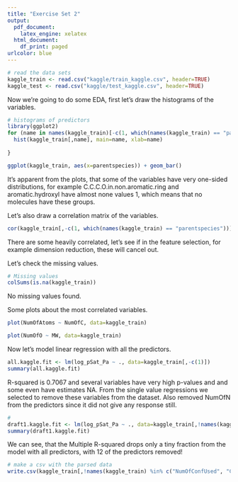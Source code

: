 ```yaml
---
title: "Exercise Set 2"
output:
  pdf_document: 
    latex_engine: xelatex
  html_document:
    df_print: paged
urlcolor: blue
---
```



```r
# read the data sets
kaggle_train <- read.csv("kaggle/train_kaggle.csv", header=TRUE)
kaggle_test <- read.csv("kaggle/test_kaggle.csv", header=TRUE)
```

Now we're going to do some EDA, first let's draw the histograms of the variables.

```r
# histograms of predictors
library(ggplot2)
for (name in names(kaggle_train)[-c(1, which(names(kaggle_train) == "parentspecies"))]) {
  hist(kaggle_train[,name], main=name, xlab=name)
  
}

ggplot(kaggle_train, aes(x=parentspecies)) + geom_bar()
```

It's apparent from the plots, that some of the variables have very one-sided distributions, for example C.C.C.O.in.non.aromatic.ring and aromatic.hydroxyl have almost none values 1, which means that no molecules have these groups. 

Let's also draw a correlation matrix of the variables. 

```r
cor(kaggle_train[,-c(1, which(names(kaggle_train) == "parentspecies"))])
```

There are some heavily correlated, let's see if in the feature selection, for example dimension reduction, these will cancel out. 

Let's check the missing values.

```r
# Missing values
colSums(is.na(kaggle_train))
```

No missing values found. 

Some plots about the most correlated variables. 

```r
plot(NumOfAtoms ~ NumOfC, data=kaggle_train)
```

```r
plot(NumOfO ~ MW, data=kaggle_train)
```

Now let's model linear regression with all the predictors. 

```r
all.kaggle.fit <- lm(log_pSat_Pa ~ ., data=kaggle_train[,-c(1)])
summary(all.kaggle.fit)

```

R-squared is 0.7067 and several variables have very high p-values and and some even have estimates NA. 
From the single value regressions we selected to remove these variables from the dataset. Also removed NumOfN from the predictors since it did not give any response still. 

```r
# 
draft1.kaggle.fit <- lm(log_pSat_Pa ~ ., data=kaggle_train[,!names(kaggle_train) %in% c("ID", "NumOfConfUsed", "C.C..non.aromatic.", "C.C.C.O.in.non.aromatic.ring", "aldehyde", "ester", "ether..alicyclic.", "nitrate", "nitro", "aromatic.hydroxyl", "peroxide", "nitroester", "NumOfN")])
summary(draft1.kaggle.fit)
```

We can see, that the Multiple R-squared drops only a tiny fraction from the model with all predictors, with 12 of the predictors removed!

```r
# make a csv with the parsed data
write.csv(kaggle_train[,!names(kaggle_train) %in% c("NumOfConfUsed", "C.C..non.aromatic.", "C.C.C.O.in.non.aromatic.ring", "aldehyde", "ester", "ether..alicyclic.", "nitrate", "nitro", "aromatic.hydroxyl", "peroxide", "nitroester", "NumOfN")], file="kaggle_train_cleaned1.csv")


```

